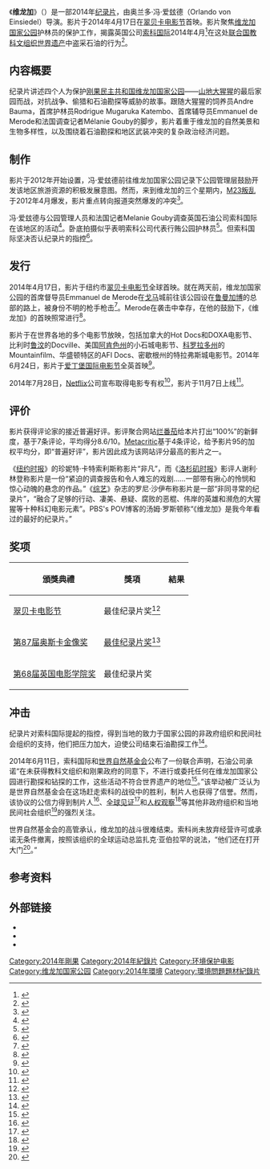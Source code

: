 {{for|[[刚果民主共和国|刚果民主共和国]]国家自然保护区|维龙加国家公园}}

{{Infobox film
| name           = 维龙加<br />Virunga
| director       = 奥兰多·冯·爱玆德
| producer       = 奥兰多·冯·爱玆德<br />乔安娜·纳塔斯格拉<br />乔恩·德雷弗
| writer         = 奥兰多·冯·爱玆德
| music          = 帕特里克·琼森
| original song = We Will Not Go
| cinematography = 富兰克林·道
| editing        = 凯蒂·拜仁<br />正弘平洼<br />米卡卡·莱斯基宁<br />佩塔·雷德利
| studio         = [[Grain_Media|Grain Media]]
| released       = {{Film date|2014|04|17|[[翠贝卡电影节|翠贝卡电影节]]}}
| runtime        = 97分钟
}}

《'''维龙加'''》（{{lang-en|Virunga}}）是一部2014年[[纪录片|纪录片]]，由奥兰多·冯·爱玆德（Orlando von Einsiedel）导演。影片于2014年4月17日在[[翠贝卡电影节|翠贝卡电影节]]首映。影片聚焦[[维龙加国家公园|维龙加国家公园]]护林员的保护工作，揭露英国公司[[索科国际|索科国际]]2014年4月<ref>{{cite news|title=Oil firm Soco to begin seismic testing in Congo's Virunga park|url=http://uk.reuters.com/article/2014/04/23/congodemocratic-oil-idUKL6N0NF36A20140423|accessdate=20 August 2014|work=Reuters|agency=Reuters|date=23 April 2014|archive-date=2014-10-06|archive-url=https://web.archive.org/web/20141006114709/http://uk.reuters.com/article/2014/04/23/congodemocratic-oil-idUKL6N0NF36A20140423|dead-url=yes}}</ref>在这处[[联合国教科文组织|联合国教科文组织]][[世界遗产|世界遗产]]中盗采石油的行为<ref>{{cite web|title=Virunga National Park|url=http://whc.unesco.org/en/list/63|website=Unesco|accessdate=20 August 2014|archive-date=2018-12-24|archive-url=https://web.archive.org/web/20181224215048/http://whc.unesco.org/en/list/63%20|dead-url=no}}</ref>。

== 内容概要 ==
纪录片讲述四个人为保护[[刚果民主共和国|刚果民主共和国]][[维龙加国家公园|维龙加国家公园]]——[[山地大猩猩|山地大猩猩]]的最后家园而战，对抗战争、偷猎和石油勘探等威胁的故事。跟随大猩猩的饲养员Andre Bauma，首席护林员Rodrigue Mugaruka Katembo、首席辅导员Emmanuel de Merode和法国调查记者Mélanie Gouby的脚步，影片着重于维龙加的自然美景和生物多样性，以及围绕着石油勘探和地区武装冲突的复杂政治经济问题。

== 制作 ==
影片于2012年开始设置，冯·爱玆德前往维龙加国家公园记录下公园管理层鼓励开发该地区旅游资源的积极发展意图。然而，来到维龙加的三个星期内，[[2012年刚果东部冲突|M23叛乱]]于2012年4月爆发，影片重点转向报道突然爆发的冲突<ref>{{cite web|title=About|url=http://virungamovie.com/#about|website=Virunga: The Movie|accessdate=20 August 2014|archive-date=2021-05-02|archive-url=https://web.archive.org/web/20210502063001/https://virungamovie.com/#about|dead-url=no}}</ref>。

冯·爱玆德与公园管理人员和法国记者Melanie Gouby调查英国石油公司索科国际在该地区的活动<ref>{{cite web|last1=Fuchs|first1=Ellise|title='A Constantly Driving Feeling': Interview with Orlando von Einsiedel|url=http://www.popmatters.com/feature/183563-a-constantly-driving-feeling-interview-with-orlando-von-einsiedel-di/|website=PopMatters|accessdate=20 August 2014|archive-date=2017-07-10|archive-url=https://web.archive.org/web/20170710235121/http://www.popmatters.com/feature/183563-a-constantly-driving-feeling-interview-with-orlando-von-einsiedel-di/|dead-url=no}}</ref>。卧底拍摄似乎表明索科公司代表行贿公园护林员<ref>{{cite web|last1=Rosen|first1=Jon|title=Confronting Threats to Virunga, Africa's Oldest Park|url=http://news.nationalgeographic.com/news/2014/04/140429-virunga-gorillas-congo-conservation-oil-soco/|website=National Geographic|publisher=National Geographic|accessdate=20 August 2014|archive-date=2018-06-15|archive-url=https://web.archive.org/web/20180615111750/https://news.nationalgeographic.com/news/2014/04/140429-virunga-gorillas-congo-conservation-oil-soco/|dead-url=no}}</ref>。但索科国际坚决否认纪录片的指控<ref>{{cite web|title=SOCO comments on unfounded allegations in film and re-emphasises commitment to helping local communities|url=http://www.socointernational.com/soco-comments-on-unfounded-allegations-in-film-and|website=Soco International|accessdate=20 August 2014|archive-date=2018-07-04|archive-url=https://web.archive.org/web/20180704005745/https://www.socointernational.com/soco-comments-on-unfounded-allegations-in-film-and|dead-url=no}}</ref>。

== 发行 ==
2014年4月17日，影片于纽约市[[翠贝卡电影节|翠贝卡电影节]]全球首映。就在两天前，维龙加国家公园的首席督导员Emmanuel de Merode在[[戈马|戈马]]城前往该公园设在[[鲁曼加博|鲁曼加博]]的总部的路上，被身份不明的枪手枪击<ref>{{cite news|title=Belgian Emmanuel de Merode shot in DR Congo ambush|url=http://www.bbc.co.uk/news/world-africa-27049627|accessdate=20 August 2014|work=BBC News Online|agency=BBC|publisher=BBC|date=16 April 2014|archive-date=2017-12-01|archive-url=https://web.archive.org/web/20171201190826/http://www.bbc.co.uk/news/world-africa-27049627|dead-url=no}}</ref>。Merode在袭击中幸存，在他的鼓励下，《维龙加》的首映照常进行<ref>{{cite news|title=Days after shooting, 'Virunga' debuts at Tribeca|url=http://www.dailymail.co.uk/wires/ap/article-2607366/Days-shooting-Virunga-debuts-Tribeca.html|accessdate=20 August 2014|work=Daily Mail Online|agency=Associated Press|date=18 April 2014|archive-date=2016-03-03|archive-url=https://web.archive.org/web/20160303225946/http://www.dailymail.co.uk/wires/ap/article-2607366/Days-shooting-Virunga-debuts-Tribeca.html|dead-url=no}}</ref>。

影片于在世界各地的多个电影节放映，包括加拿大的Hot Docs和DOXA电影节、比利时[[鲁汶|鲁汶]]的Docville、美国[[阿肯色州|阿肯色州]]的小石城电影节、[[科罗拉多州|科罗拉多州]]的Mountainfilm、华盛顿特区的AFI Docs、密歇根州的特拉弗斯城电影节。2014年6月24日，影片于[[爱丁堡国际电影节|爱丁堡国际电影节]]全英首映<ref>{{cite web|title=Screenings|url=http://virungamovie.com/screenings/past|website=Virunga (Official Website)|accessdate=20 August 2014|archive-date=2018-11-16|archive-url=https://web.archive.org/web/20181116041243/https://virungamovie.com/screenings/past|dead-url=no}}</ref>。

2014年7月28日，[[Netflix|Netflix]]公司宣布取得电影专有权<ref>{{cite news|last1=Steel|first1=Emily|title=Netflix Bolsters Offerings in Documentary Genre|url=http://www.nytimes.com/2014/07/28/business/media/netflix-bolsters-offerings-in-documentary-genre.html|accessdate=20 August 2014|work=New York Times|date=28 July 2014|archive-date=2021-02-28|archive-url=https://web.archive.org/web/20210228000008/https://www.nytimes.com/2014/07/28/business/media/netflix-bolsters-offerings-in-documentary-genre.html|dead-url=no}}</ref>，影片于11月7日上线<ref>{{cite news |last=Sinha-Roy |first=Pifa |title=Netflix's 'Virunga' uncovers Congo's fight to protect resources |url=http://www.reuters.com/article/2014/11/07/us-film-netflix-virunga-idUSKBN0IQ2OB20141107 |work=[[Reuters|Reuters]] |publication-place=Los Angeles |date=6 November 2014 |accessdate=8 November 2014 |archive-date=2015-02-15 |archive-url=https://web.archive.org/web/20150215071525/http://www.reuters.com/article/2014/11/07/us-film-netflix-virunga-idUSKBN0IQ2OB20141107 |dead-url=yes }}</ref>。

== 评价 ==
影片获得评论家的接近普遍好评。影评聚合网站[[烂番茄|烂番茄]]给本片打出“100%”的新鲜度，基于7条评论，平均得分8.6/10。[[Metacritic|Metacritic]]基于4条评论，给予影片95的加权平均分，即“普遍好评”，影片因此成为该网站评分最高的影片之一。

《[[纽约时报|纽约时报]]》的珍妮特·卡特索利斯称影片“非凡”，而《[[洛杉矶时报|洛杉矶时报]]》影评人谢利·林登称影片是一份“紧迫的调查报告和令人难忘的戏剧......一部带有揪心的怜悯和惊心动魄的悬念的作品。”《[[综艺_(杂志)|综艺]]》杂志的罗尼·沙伊布称影片是一部“非同寻常的纪录片”，“融合了足够的行动、凄美、悬疑、腐败的恶棍、伟岸的英雄和濒危的大猩猩等十种科幻电影元素”。PBS's POV博客的汤姆·罗斯顿称“《维龙加》是我今年看过的最好的纪录片。”

== 奖项 ==
{| class="wikitable" 
! 　頒獎典禮 !!  獎項  !! 結果
|-
|[[翠贝卡电影节|翠贝卡电影节]]||最佳纪录片奖<ref>{{cite web|title=Virunga Awards|url=http://www.imdb.com/title/tt3455224/awards?ref_=tt_awd|website=IMDB|accessdate=20 August 2014|archive-date=2015-06-12|archive-url=https://web.archive.org/web/20150612060411/http://www.imdb.com/title/tt3455224/awards?ref_=tt_awd|dead-url=no}}</ref>||{{nom}}
|-
|[[第87届奥斯卡金像奖|第87届奥斯卡金像奖]]||[[奥斯卡最佳纪录片|最佳纪录片奖]]<ref>{{cite web|title=Oscars 2015: Full List of Nomiations|url=http://insidemovies.ew.com/2015/01/15/oscars-2015-nominations/|website=entertainmentweekly.com|publisher=Entertainment Weekly|accessdate=15 January 2015|archive-date=2015-01-15|archive-url=https://web.archive.org/web/20150115214139/http://insidemovies.ew.com/2015/01/15/oscars-2015-nominations/|dead-url=no}}</ref>||{{nom}}
|-
|[[第68届英国电影学院奖|第68届英国电影学院奖]]||最佳纪录片奖||{{nom}}
|}

== 冲击 ==
纪录片对索科国际提起的指控，得到当地的致力于国家公园的非政府组织和民间社会组织的支持，他们把压力加大，迫使公司结束石油勘探工作<ref>{{cite web|title=WWF calls on Soco to explain Virunga allegations in new film|url=http://www.wwf.org.uk/wwf_articles.cfm?unewsid=7131|website=WWF.org|publisher=WWF|accessdate=20 August 2014|archive-date=2016-03-04|archive-url=https://web.archive.org/web/20160304192011/http://www.wwf.org.uk/wwf_articles.cfm?unewsid=7131|dead-url=no}}</ref>。

2014年6月11日，索科国际和[[世界自然基金会|世界自然基金会]]公布了一份联合声明，石油公司承诺“在未获得教科文组织和刚果政府的同意下，不进行或委托任何在维龙加国家公园进行勘探和钻探的工作，这些活动不符合世界遗产的地位<ref>{{cite web|title=SOCO and WWF agree way forward on future activity in Virunga National Park (DRC)|url=http://www.socointernational.com/soco-and-wwf-agree-way-forward-on-future-activity-|website=Soco International|accessdate=20 August 2014|archive-date=2018-07-04|archive-url=https://web.archive.org/web/20180704010001/https://www.socointernational.com/soco-and-wwf-agree-way-forward-on-future-activity-|dead-url=no}}</ref>。”该举动被广泛认为是世界自然基金会在这场赶走索科的战役中的胜利，制片人也获得了信誉。然而，该协议的公信力得到制片人<ref>{{cite web|title=Soco International’s Latest Move in Virunga National Park Leaves More Questions than it Answers|url=http://virungamovie.com/blog/details/8001/soco-internationals-latest-move-in-virunga-national-park-leaves-more-questions-than-it-answers|website=Virunga (Official Website)|accessdate=20 August 2014|archive-date=2020-12-02|archive-url=https://web.archive.org/web/20201202055910/https://virungamovie.com/blog/details/8001/soco-internationals-latest-move-in-virunga-national-park-leaves-more-questions-than-it-answers|dead-url=no}}</ref>、[[全球见证|全球见证]]<ref>{{cite web|title=British oil company’s back-tracking on World Heritage Site looks like a ruse|url=http://www.globalwitness.org/library/british-oil-company%E2%80%99s-back-tracking-world-heritage-site-looks-ruse|website=Global Witness|accessdate=20 August 2014|deadurl=yes|archiveurl=https://web.archive.org/web/20141001074144/http://www.globalwitness.org/library/british-oil-company%E2%80%99s-back-tracking-world-heritage-site-looks-ruse|archivedate=2014年10月1日}}</ref>和[[人权观察|人权观察]]<ref>{{cite news|last1=Sawyer|first1=Ida|title=Dispatches: Congo’s Virunga Park Rangers, Activists Still Need Justice|url=http://www.hrw.org/news/2014/06/11/dispatches-congo-s-virunga-park-rangers-activists-still-need-justice|accessdate=20 August 2014|work=Human Rights Watch|publisher=Human Rights Watch|date=11 June 2014|archive-date=2015-07-29|archive-url=https://web.archive.org/web/20150729165823/http://www.hrw.org/news/2014/06/11/dispatches-congo-s-virunga-park-rangers-activists-still-need-justice|dead-url=no}}</ref>等其他非政府组织和当地民间社会组织<ref>{{cite web|title=Congo Civil Society Express Concerns About SOCO’s Deal With WWF on Virunga Oil Exploration|url=http://www.africanconservation.org/in-focus/virunga/item/congo-civil-society-express-concerns-about-soco-s-deal-with-wwf-on-virunga-oil-exploration|website=African Conservation Foundation|publisher=African Conservation Foundation|accessdate=20 August 2014|deadurl=yes|archiveurl=https://web.archive.org/web/20141006202228/http://www.africanconservation.org/in-focus/virunga/item/congo-civil-society-express-concerns-about-soco-s-deal-with-wwf-on-virunga-oil-exploration|archivedate=2014年10月6日}}</ref>的强烈关注。

世界自然基金会的高管承认，维龙加的战斗很难结束。索科尚未放弃经营许可或承诺无条件撤离，按照该组织的全球运动总监扎克·亚伯拉罕的说法，“他们还在打开大门<ref>{{cite web|url=http://www.nytimes.com/2014/11/16/world/oil-dispute-takes-a-page-from-congos-bloody-past.html?_r=0|title=Oil Dispute Takes a Page From Congo’s Bloody Past|date=2014-11-15|accessdate=2014-11-18|archive-date=2018-11-18|archive-url=https://web.archive.org/web/20181118172751/https://www.nytimes.com/2014/11/16/world/oil-dispute-takes-a-page-from-congos-bloody-past.html?_r=0|dead-url=no}}</ref>。”

== 参考资料 ==
{{reflist|2}}

== 外部链接 ==
*{{Official website|http://virungamovie.com/}}
*{{IMDb title|3455224}}
*{{douban}}

{{Netflix已上映電影與紀錄片}}

[[Category:2014年剛果|Category:2014年剛果]]
[[Category:2014年紀錄片|Category:2014年紀錄片]]
[[Category:环境保护电影|Category:环境保护电影]]
[[Category:维龙加国家公园|Category:维龙加国家公园]]
[[Category:2014年環境|Category:2014年環境]]
[[Category:環境問題題材紀錄片|Category:環境問題題材紀錄片]]
